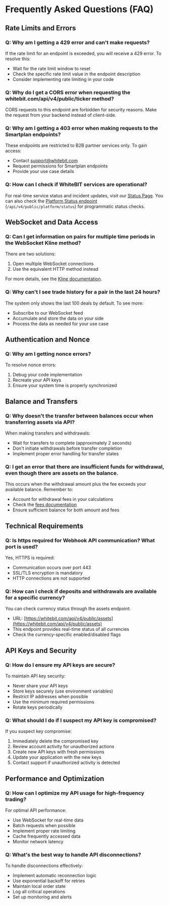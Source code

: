 # Frequently Asked Questions (FAQ)

## Rate Limits and Errors

### Q: Why am I getting a 429 error and can't make requests?

If the rate limit for an endpoint is exceeded, you will receive a 429 error. To resolve this:
- Wait for the rate limit window to reset
- Check the specific rate limit value in the endpoint description
- Consider implementing rate limiting in your code

### Q: Why do I get a CORS error when requesting the whitebit.com/api/v4/public/ticker method?

CORS requests to this endpoint are forbidden for security reasons. Make the request from your backend instead of client-side.

### Q: Why am I getting a 403 error when making requests to the Smartplan endpoints?

These endpoints are restricted to B2B partner services only. To gain access:
- Contact [support@whitebit.com](mailto:support@whitebit.com)
- Request permissions for Smartplan endpoints
- Provide your use case details

### Q: How can I check if WhiteBIT services are operational?

For real-time service status and incident updates, visit our [Status Page](https://status.whitebit.com/). You can also check the [Platform Status endpoint](/public/http-v4#maintenance-status) (`/api/v4/public/platform/status`) for programmatic status checks.

## WebSocket and Data Access

### Q: Can I get information on pairs for multiple time periods in the WebSocket Kline method?

There are two solutions:
1. Open multiple WebSocket connections
2. Use the equivalent HTTP method instead

For more details, see the [Kline documentation](https://whitebit-exchange.github.io/api-docs/public/websocket/#kline).

### Q: Why can't I see trade history for a pair in the last 24 hours?

The system only shows the last 100 deals by default. To see more:
- Subscribe to our WebSocket feed
- Accumulate and store the data on your side
- Process the data as needed for your use case

## Authentication and Nonce

### Q: Why am I getting nonce errors?

To resolve nonce errors:
1. Debug your code implementation
2. Recreate your API keys
3. Ensure your system time is properly synchronized

## Balance and Transfers

### Q: Why doesn't the transfer between balances occur when transferring assets via API?

When making transfers and withdrawals:
- Wait for transfers to complete (approximately 2 seconds)
- Don't initiate withdrawals before transfer completion
- Implement proper error handling for transfer states

### Q: I get an error that there are insufficient funds for withdrawal, even though there are assets on the balance.

This occurs when the withdrawal amount plus the fee exceeds your available balance. Remember to:
- Account for withdrawal fees in your calculations
- Check the [fees documentation](https://github.com/whitebit-exchange/api-docs/blob/main/docs/Private/http-main-v4.md#fees)
- Ensure sufficient balance for both amount and fees

## Technical Requirements

### Q: Is https required for Webhook API communication? What port is used?

Yes, HTTPS is required:
- Communication occurs over port 443
- SSL/TLS encryption is mandatory
- HTTP connections are not supported

### Q: How can I check if deposits and withdrawals are available for a specific currency?

You can check currency status through the assets endpoint:
- URL: [https://whitebit.com/api/v4/public/assets](https://whitebit.com/api/v4/public/assets)
- This endpoint provides real-time status of all currencies
- Check the currency-specific enabled/disabled flags

## API Keys and Security

### Q: How do I ensure my API keys are secure?

To maintain API key security:
- Never share your API keys
- Store keys securely (use environment variables)
- Restrict IP addresses when possible
- Use the minimum required permissions
- Rotate keys periodically

### Q: What should I do if I suspect my API key is compromised?

If you suspect key compromise:
1. Immediately delete the compromised key
2. Review account activity for unauthorized actions
3. Create new API keys with fresh permissions
4. Update your application with the new keys
5. Contact support if unauthorized activity is detected


## Performance and Optimization

### Q: How can I optimize my API usage for high-frequency trading?

For optimal API performance:
- Use WebSocket for real-time data
- Batch requests when possible
- Implement proper rate limiting
- Cache frequently accessed data
- Monitor network latency

### Q: What's the best way to handle API disconnections?

To handle disconnections effectively:
- Implement automatic reconnection logic
- Use exponential backoff for retries
- Maintain local order state
- Log all critical operations
- Set up monitoring and alerts
